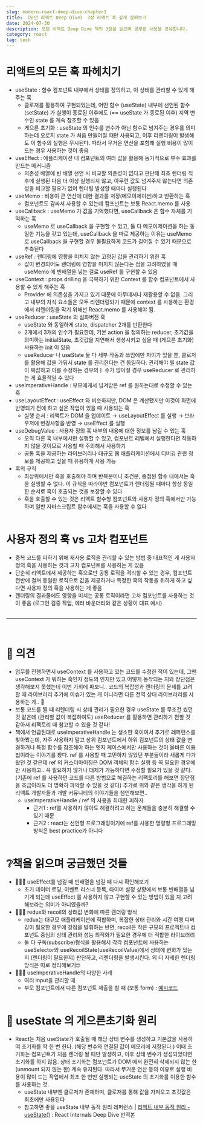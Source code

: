 ```yaml
---
slug: modern-react-deep-dive-chapter3
title: 《모던 리액트 Deep Dive》 3장 리액트 훅 깊게 살펴보기
date: 2024-07-30
description: 모던 리액트 Deep Dive 책의 3장을 읽으며 공부한 내용을 공유합니다.
category: react
tag: tech
---
```


# 리액트의 모든 훅 파헤치기
- useState : 함수 컴포넌트 내부에서 상태를 정의하고, 이 상태를 관리할 수 있게 해주는 훅
    - 클로저를 활용하여 구현되었는데, 어떤 함수 (useState) 내부에 선언된 함수 (setState) 가 실행이 종료된 이후에도 (== useState 가 종료된 이후) 지역 변수인 state 를 계속 참조할 수 있음
    - 게으른 초기화 : useState 의 인수를 변수가 아닌 함수로 넘겨주는 경우를 의미하는데 오로지 state 가 처음 만들어질 때만 사용되고, 이후 리렌더링이 발생해도 이 함수의 실행은 무시된다. 따라서 무거운 연산을 포함해 실행 비용이 많이 드는 경우 사용하는 것이 좋음
- useEffect : 애플리케이션 내 컴포넌트의 여러 값을 활용해 동기적으로 부수 효과를 만드는 메커니즘
    - 의존성 배열에 빈 배열 선언 시 비교할 의존성이 없다고 판단해 최초 렌더링 직후에 실행된 다음 더 이상 실행되지 않고, 아무런 값도 넘겨주지 않는다면 의존성을 비교할 필요가 없어 렌더링 발생할 때마다 실행된다
- useMemo : 비용이 큰 연산에 대한 결과를 저장(메모이제이션)하고 반환하는 훅
    - 컴포넌트도 감싸서 사용할 수 있는데 컴포넌트는 보통 React.memo 를 사용
- useCallback : useMemo 가 값을 기억했다면, useCallback 은 함수 자체를 기억하는 훅
    - useMemo 로 useCallback 을 구현할 수 있고, 둘 다 메모이제이션을 하는 동일한 기능을 갖고 있는데, useCallback 을 따로 제공하는 이유는 useMemo 로 useCallback 을 구현할 경우 불필요하게 코드가 길어질 수 있기 때문으로 추측된다
- useRef : 렌더링에 영향을 미치지 않는 고정된 값을 관리하기 위한 훅
    - 값이 변경되어도 렌더링에 영향을 미치지 않는다는 점을 고려하였을 때 useMemo 에 빈배열을 넣는 걸로 useRef 를 구현할 수 있음
- useContext : props drilling 을 극복하기 위한 Context 를 함수 컴포넌트에서 사용할 수 있게 해주는 훅
    - Provider 에 의존성을 가지고 있기 때문에 아무데서나 재활용할 수 없음. 그리고 내부의 자식 요소들은 모두 리렌더링되기 때문에 context 를 사용하는 환경에서 리렌더링을 막기 위해선 React.memo 를 사용해야 됨.
- useReducer : useState 의 심화버전 훅
    - useState 와 동일하게 state, dispatcher 2개를 반환한다
    - 2개에서 3개의 인수가 필요한데, 기본 action 을 정의하는 reducer, 초기값을 의미하는 initialState, 초깃값을 지연해서 생성시키고 싶을 때 (게으른 초기화) 사용하는 init 이 있음
    - useReducer 나 useState 둘 다 세부 작동과 쓰임에만 차이가 있을 뿐, 클로저를 활용해 값을 가둬서 state 를 관리한다는 건 동일하다. 관리해야 될 state 값이 복잡하고 이를 수정하는 경우의ㅣ 수가 많아질 경우 useReducer 로 관리하는 게 효율적일 수 있다
- useImperativeHandle : 부모에게서 넘겨받은 ref 를 원하는대로 수정할 수 있는 훅
- useLayoutEffect : useEffect 와 비슷하지만, DOM 은 계산됐지만 이것이 화면에 반영되기 전에 하고 싶은 작업이 있을 때 사용되는 훅
    - 실행 순서 : 리액트가 DOM 을 업데이트 → useLayoutEffect 를 실행 → 브라우저에 변경사항을 반영 → useEffect 를 실행
- useDebugValue : 사용자 정의 훅 내부의 내용에 대한 정보를 남길 수 있는 훅
    - 오직 다른 훅 내부에서만 실행할 수 있고, 컴포넌트 레벨에서 실행한다면 작동하지 않을 것이므로 사용할 때 주의해서 사용하기
    - 공통 훅을 제공하는 라이브러리나 대규모 웹 애플리케이션에서 디버깅 관련 정보를 제공하고 싶을 때 유용하게 사용 가능
- 훅의 규칙
    - 최상위에서만 훅을 호출해야 하며 반복문이나 조건문, 중첩된 함수 내에서는 훅을 실행할 수 없다. 이 규칙을 따라야만 컴포넌트가 렌더링될 때마다 항상 동일한 순서로 훅이 호출되는 것을 보장할 수 있다
    - 훅을 호출할 수 있는 것은 리액트 함수형 컴포넌트와 사용자 정의 훅에서만 가능하며 일반 자바스크립트 함수에서는 훅을 사용할 수 없다
<br /> <br />

# 사용자 정의 훅 vs 고차 컴포넌트
- 중복 코드를 피하기 위해 재사용 로직을 관리할 수 있는 방법 중 대표적인 게 사용자 정의 훅을 사용하는 것과 고차 컴포넌트를 사용하는 게 있음
- 단순히 리액트에서 제공하는 훅으로만 공통 로직을 격리할 수 있는 경우, 컴포넌트 전반에 걸쳐 동일한 로직으로 값을 제공하거나 특정한 훅의 작동을 취하게 하고 싶다면 사용자 정의 훅을 사용하는 게 좋음
- 렌더링의 결과물에도 영향을 미치는 공통 로직이라면 고차 컴포넌트를 사용하는 것이 좋음 (로그인 검증 작업, 에러 바운더리와 같은 상황이 대표 예시)
<br /> <br />

---
<br />

# 💭 의견
- 업무를 진행하면서 useContext 를 사용하고 있는 코드를 수정한 적이 있는데, 그땐 useContext 가 뭐하는 훅인지 정도의 인지만 있고 어떻게 동작되는 지와 장단점은 생각해보지 못했는데 이번 기회에 파보니.. 코드의 복잡성과 렌더링의 문제를 고려할 때 라이브러리 추가에 이슈가 있는 게 아니라면 다른 전역 상태 라이브러리를 사용하는 게.. 💭
- 보통 코드를 짤 때 리렌더링 시 상태 관리가 필요한 경우 useState 를 무조건 썼던 것 같은데 (관리할 값이 복잡하여도) useReducer 를 활용하면 관리하기 편할 것 같아서 리팩토리 때 참고할 수 있을 것 같다!
- 책에서 언급된대로 useImperativeHandle 는 생소한 훅이여서 추가로 레퍼런스를 찾아봤는데, 자주 사용하지 말고 상위 컴포넌트에서 하위 컴포넌트의 상태 값을 변경하거나 특정 함수를 참조해야 하는 엣지 케이스에서만 사용하는 것이 올바른 이용법이라는 이야기를 봤다. ref 를 사용할 때 고민하지 않았던 부분들이라 새롭게 다가왔던 것 같은데 ref 의 커스터마이징은 DOM 객체의 함수 실행 등 꼭 필요한 경우에만 사용하고.. 꼭 필요하지 않거나 대체가 가능하다면 수정할 필요가 있을 것 같다. (기존에 ref 를 사용하던 코드를 다른 방법으로 해결하는 리팩토리를 해보면 장단점을 조금이라도 더 명확히 파악할 수 있을 것 같다) 추가로 위와 같은 생각을 하게 된 리액트 개발자들과 개발 커뮤니티의 이야기들을 첨언해보면..
    - useImperativeHandle / ref 의 사용을 최대한 피하자
        - 근거1 : ref를 사용하지 않아도 해결하려고 하는 문제들을 충분히 해결할 수 있기 때문
        - 근거2 : react는 선언형 프로그래밍이기에 ref를 사용한 명령형 프로그래밍 방식은 best practice가 아니다
<br /> <br />

# ❔책을 읽으며 궁금했던 것들
- 🙋🏻‍♀️ useEffect를 넘길 때 빈배열을 넘길 때 다시 확인해보기
  - 초기 데이터 로딩, 이벤트 리스너 등록, 타이머 설정 상황에서 보통 빈배열을 넘기게 되는데 useEffect 를 사용하지 않고 구현할 수 있는 방법이 있을 지 고려해보라는 의미가 아니였을까?
- 🙋🏻‍♀️ redux와 recoil의 상태값 변화에 따른 렌더링 방식
  - redux는 대규모 애플리케이션에 적합하며, 복잡한 상태 관리와 시간 여행 디버깅이 필요한 경우에 강점을 발휘하는 반면, recoil은 작은 규모의 프로젝트나 컴포넌트 중심의 상태 관리와 성능 최적화가 필요한 경우에 더 적합한 라이브러리
  - 둘 다 구독(subscribe)형식을 활용해서 각각 컴포넌트에 사용하는 useSelector와 useRecoilState(useRecoilValue)에서 상태에 변화가 있는지 (렌더링이 필요한지) 판단하고, 리렌더링을 발생시킨다. 외 더 자세한 렌더링 방식은 따로 정리해보기🤓
- 🙋🏻‍♀️ useImperativeHandle의 다양한 사례
    - 여러 input을 관리할 때
    - 부모 컴포넌트에서 다른 컴포넌트 제출을 할 때 (보통 form) : [예시코드](https://medium.com/@yardenhochman/howto-useimperativehandle-hook-in-react-a356f3b3c159)
<br /> <br />

# 📑 useState 의 게으른초기화 원리
- React는 처음 useState가 호출될 때 해당 상태 변수를 생성하고 기본값을 사용하여 초기화를 딱 한 번 한다. (해당 변수와 연결된 값이 메모리에 저장된다.) 이때 초기화는 컴포넌트가 처음 렌더링 될 때만 발생하고, 이후 상태 변수가 생성되었다면 초기화를 하지 않음. 상태 초기화는 컴포넌트가 DOM 에서 완전히 삭제되지 않는 한 (unmount 되지 않는 한) 계속 유지된다. 따라서 무거운 연산 등의 이유로 실행 비용이 많이 드는 작업에서 최초 한 번만 실행되는 useState 의 초기화를 이용한 함수를 사용하는 것.
    - useState 내부엔 클로저가 존재하며, 클로저를 통해 값을 가져오고 초깃값은 최초에만 사용된다
    - 참고하면 좋을 useState 내부 동작 원리 레퍼런스 | [리액트 내부 동작 원리 - useState()](https://medium.com/@sanoopark/%EB%A6%AC%EC%95%A1%ED%8A%B8-%EB%82%B4%EB%B6%80-%EB%8F%99%EC%9E%91-%EC%9B%90%EB%A6%AC-5-usestate-0c7d779997a9) : React Internals Deep Dive 번역본
<br /> <br />